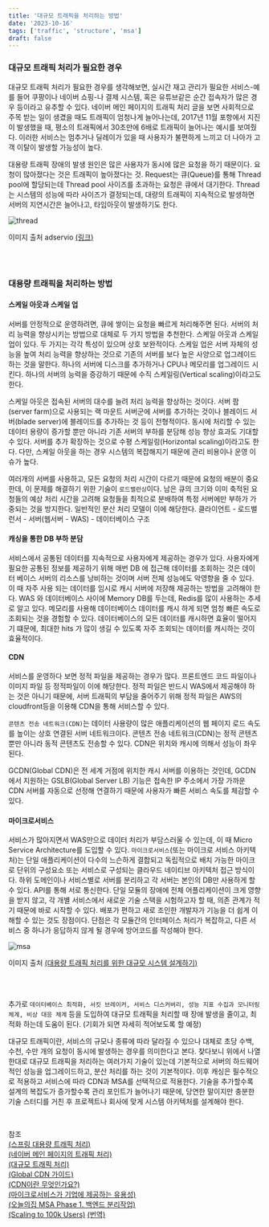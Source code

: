 ```yaml
---
title: '대규모 트래픽을 처리하는 방법'
date: '2023-10-16'
tags: ['traffic', 'structure', 'msa']
draft: false
---
```


### 대규모 트래픽 처리가 필요한 경우

대규모 트래픽 처리가 필요한 경우를 생각해보면, 실시간 재고 관리가 필요한 서비스-예를 들어 쿠팡이나 네이버 쇼핑-나 결제 시스템, 혹은 유튜브같은 순간 접속자가 많은 경우 등이라고 유추할 수 있다. 네이버 메인 페이지의 트래픽 처리 글을 보면 사회적으로 주목 받는 일이 생겼을 때도 트래픽이 엄청나게 늘어나는데, 2017년 11월 포항에서 지진이 발생했을 때, 평소의 트래픽에서 30초만에 6배로 트래픽이 늘어나는 예시를 보여줬다. 이러한 서비스는 멈추거나 딜레이가 있을 때 사용자가 불편하게 느끼고 더 나아가 고객 이탈이 발생할 가능성이 높다.

대용량 트래픽 장애의 발생 원인은 많은 사용자가 동시에 많은 요청을 하기 때문이다. 요청이 많아졌다는 것은 트래픽이 높아졌다는 것. Request는 큐(Queue)를 통해 Thread pool에 할당되는데 Thread pool 사이즈를 초과하는 요청은 큐에서 대기한다. Thread는 시스템의 성능에 따라 사이즈가 결정되는데, 대량의 트래픽이 지속적으로 발생하면 서버의 지연시간은 늘어나고, 타임아웃이 발생하기도 한다.

![thread](/static/images/traffic-thread.jpeg)

이미지 출처 adservio [(링크)](https://www.adservio.fr/post/tomcat-performance-best-practices)

<br />
<br />

### 대용량 트래픽을 처리하는 방법

#### 스케일 아웃과 스케일 업

서버를 안정적으로 운영하려면, 큐에 쌓이는 요청을 빠르게 처리해주면 된다. 서버의 처리 능력을 향상시키는 방법으로 대체로 두 가지 방법을 추천한다. 스케일 아웃과 스케일 업이 있다. 두 가지는 각각 특성이 있으며 상호 보완적이다. 스케일 업은 서버 자체의 성능을 높여 처리 능력을 향상하는 것으로 기존의 서버를 보다 높은 사양으로 업그레이드 하는 것을 말한다. 하나의 서버에 디스크를 추가하거나 CPU나 메모리를 업그레이드 시킨다. 하나의 서버의 능력을 증강하기 때문에 수직 스케일링(Vertical scaling)이라고도 한다.

스케일 아웃은 접속된 서버의 대수를 늘려 처리 능력을 향상하는 것이다. 서버 팜(server farm)으로 사용되는 랙 마운트 서버군에 서버를 추가하는 것이나 블레이드 서버(blade server)에 블레이드를 추가하는 것 등이 전형적이다. 동시에 처리할 수 있는 데이터 용량이 증가할 뿐만 아니라 기존 서버의 부하를 분담해 성능 향상 효과도 기대할 수 있다. 서버를 추가 확장하는 것으로 수평 스케일링(Horizontal scaling)이라고도 한다. 다만, 스케일 아웃을 하는 경우 시스템의 복잡해지기 때문에 관리 비용이나 운영 이슈가 높다.

여러개의 서버를 사용하고, 모든 요청의 처리 시간이 다르기 때문에 요청의 배분이 중요한데, 이 문제를 해결하기 위한 기술이 `로드밸런싱`이다. 남은 큐의 크기와 이미 축적된 요청들의 예상 처리 시간을 고려해 요청들을 최적으로 분배하여 특정 서버에만 부하가 가중되는 것을 방지한다. 일반적인 분산 처리 모델이 이에 해당한다. 클라이언트 - 로드밸런서 - 서버(웹서버 - WAS) - 데이터베이스 구조

#### 캐싱을 통한 DB 부하 분담

서비스에서 공통된 데이터를 지속적으로 사용자에게 제공하는 경우가 있다. 사용자에게 필요한 공통된 정보를 제공하기 위해 매번 DB 에 접근해 데이터를 조회하는 것은 데이터 베이스 서버의 리소스를 낭비하는 것이며 서버 전체 성능에도 악영향을 줄 수 있다. 이 때 자주 사용 되는 데이터를 임시로 캐시 서버에 저장해 제공하는 방법을 고려해야 한다. WAS 와 데이터베이스 사이에 Memory DB를 두는데, Redis를 많이 사용하는 추세로 알고 있다. 메모리를 사용해 데이터베이스 데이터를 캐시 하게 되면 엄청 빠른 속도로 조회되는 것을 경험할 수 있다. 데이터베이스의 모든 데이터를 캐시하면 효율이 떨어지기 떄문에, 최대한 hits 가 많이 생길 수 있도록 자주 조회되는 데이터를 캐시하는 것이 효율적이다.

#### CDN

서비스를 운영하다 보면 정적 파일을 제공하는 경우가 많다. 프론트엔드 코드 파일이나 이미지 파일 등 정적파일이 이에 해당한다. 정적 파일은 반드시 WAS에서 제공해야 하는 것은 아니기 때문에, 서버 트래픽의 부담을 줄어주기 위해 정적 파일은 AWS의 cloudfront등을 이용해 CDN을 통해 서비스할 수 있다.

`콘텐츠 전송 네트워크(CDN)`는 데이터 사용량이 많은 애플리케이션의 웹 페이지 로드 속도를 높이는 상호 연결된 서버 네트워크이다. 콘텐츠 전송 네트워크(CDN)는 정적 콘텐츠뿐만 아니라 동적 콘텐츠도 전송할 수 있다. CDN은 위치와 캐시에 의해서 성능이 좌우된다.

GCDN(Global CDN)은 전 세계 거점에 위치한 캐시 서버를 이용하는 것인데, GCDN에서 지원하는 GSLB(Global Server LB) 기능은 접속한 IP 주소에서 가장 가까운 CDN 서버를 자동으로 선정해 연결하기 때문에 사용자가 빠른 서비스 속도를 체감할 수 있다.

#### 마이크로서비스

서비스가 많아지면서 WAS만으로 데이터 처리가 부담스러울 수 있는데, 이 때 Micro Service Architecture를 도입할 수 있다. `마이크로서비스`(또는 마이크로 서비스 아키텍처)는 단일 애플리케이션이 다수의 느슨하게 결합되고 독립적으로 배치 가능한 마이크로 단위의 구성요소 또는 서비스로 구성되는 클라우드 네이티브 아키텍처 접근 방식이다. 하위 도메인이나 서비스별로 서버를 분리하고 각 서버는 본인의 DB만 사용하게 할 수 있다. API를 통해 서로 통신한다. 단일 모듈의 장애에 전체 어플리케이션이 크게 영향을 받지 않고, 각 개별 서비스에서 새로운 기술 스택을 시험하고자 할 때, 의존 관계가 적기 때문에 바로 시작할 수 있다. 배포가 편하고 새로 조인한 개발자가 기능을 더 쉽게 이해할 수 있는 것도 장점이다. 단점은 각 모듈간의 인터페이스 처리가 복잡하고, 다른 서비스 중 하나가 응답하지 않게 될 경우에 방어코드를 작성해야 한다.

![msa](/static/images/traffic-msa.png)

이미지 출처 [(대용량 트래픽 처리를 위한 대규모 시스템 설계하기)](https://kyungyeon.dev/posts/96)

<br />
<br />

추가로 `데이터베이스 최적화, 서킷 브레이커, 서비스 디스커버리, 성능 지표 수집과 모니터링 체계, 비상 대응 체계` 등을 도입하여 대규모 트래픽을 처리할 때 장애 발생을 줄이고, 최적화 하는데 도움이 된다. (기회가 되면 자세히 적어보도록 할 예정)

대규모 트래픽이란, 서비스의 규모나 종류에 따라 달라질 수 있으나 대체로 초당 수백, 수천, 수만 개의 요청이 동시에 발생하는 경우를 의미한다고 본다.
찾다보니 위에서 나열한대로 대규모 트래픽을 처리하는 여러가지 기술이 있는데 기본적으로 서버의 하드웨어적인 성능을 업그레이드하고, 분산 처리를 하는 것이 기본적이다. 이후 캐싱은 필수적으로 적용하고 서비스에 따라 CDN과 MSA를 선택적으로 적용한다. 기술을 추가할수록 설계의 복잡도가 증가할수록 관리 포인트가 늘어나기 때문에, 당연한 말이지만 충분한 기술 스터디를 거친 후 프로젝트나 회사에 맞게 시스템 아키텍처를 설계해야 한다.

<br />

참조<br/>
[(스프링 대용량 트래픽 처리)](https://www.nextree.io/seupeuring-daeyongryang-teuraepig-ceori/)<br/>
[(네이버 메인 페이지의 트래픽 처리)](https://d2.naver.com/helloworld/6070967)<br/>
[(대규모 트래픽 처리)](https://velog.io/@yaaloo/대규모-트래픽-처리)<br/>
[(Global CDN 가이드)](https://guide-gov.ncloud-docs.com/docs/networking-networking-7-1)<br/>
[(CDN이란 무엇인가요?)](https://aws.amazon.com/ko/what-is/cdn/)<br/>
[(마이크로서비스가 기업에 제공하는 유용성)](https://www.ibm.com/kr-ko/topics/microservices)<br/>
[(오늘의집 MSA Phase 1. 백엔드 분리작업)](https://www.bucketplace.com/post/2022-01-14-%EC%98%A4%EB%8A%98%EC%9D%98%EC%A7%91-msa-phase-1-%EB%B0%B1%EC%97%94%EB%93%9C-%EB%B6%84%EB%A6%AC%EC%9E%91%EC%97%85/)<br/>
[(Scaling to 100k Users)](https://alexpareto.com/scalability/systems/2020/02/03/scaling-100k.html)
[(번역)](https://leonkim.dev/systems/scaling-100k/)<br/>
